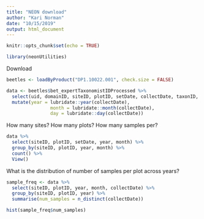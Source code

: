 ```yaml
---
title: "NEON download"
author: "Kari Norman"
date: "10/15/2019"
output: html_document
---
```


```r
knitr::opts_chunk$set(echo = TRUE)
```

```r
library(neonUtilities)
```

Download 
```r
beetles <- loadByProduct("DP1.10022.001", check.size = FALSE)

data <- beetles$bet_expertTaxonomistIDProcessed %>%
  select(uid, domainID, siteID, plotID, setDate, collectDate, taxonID, family, subfamily, scientificName) %>%
  mutate(year = lubridate::year(collectDate), 
                month = lubridate::month(collectDate), 
                day = lubridate::day(collectDate))
```

How many sites?
How many plots?
How many samples per?
```r
data %>%
  select(siteID, plotID, setDate, year, month) %>%
  group_by(siteID, plotID, year, month) %>% 
  count() %>% 
  View()
```

What is the distribution of number of samples per plot across years?
```r
sample_freq <- data %>%
  select(siteID, plotID, year, month, collectDate) %>%
  group_by(siteID, plotID, year) %>% 
  summarise(num_samples = n_distinct(collectDate))

hist(sample_freq$num_samples)
```




